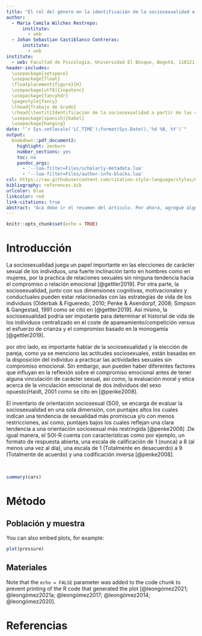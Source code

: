 ```yaml
---
title: "El rol del género en la identificación de la sociosexualidad a partir de las voces"
author:
  - Maria Camila Wilches Restrepo:
      institute:
        - ueb
  - Johan Sebastian Castiblanco Contreras:
      institute:
        - ueb
institute:
  - ueb: Facultad de Psicología, Universidad El Bosque, Bogotá, 110121, Colombia.
header-includes: 
  \usepackage{setspace}
  \usepackage{float} 
  \floatplacement{figure}{H}
  \usepackage[utf8]{inputenc}
  \usepackage{fancyhdr}
  \pagestyle{fancy}
  \lhead{Trabajo de Grado}
  \rhead{\textit{Identificación de la sociosexualidad a partir de las voces}}
  \usepackage[spanish]{babel}
  \usepackage{hanging}
date: "`r Sys.setlocale('LC_TIME');format(Sys.Date(),'%d %B, %Y')`"
output:
  bookdown::pdf_document2:
    highlight: zenburn
    number_sections: yes
    toc: no
    pandoc_args:
      - '--lua-filter=Files/scholarly-metadata.lua'
      - '--lua-filter=Files/author-info-blocks.lua'
csl: https://raw.githubusercontent.com/citation-style-language/styles/master/apa.csl
bibliography: references.bib
urlcolor: blue
linkcolor: red
link-citations: true
abstract: "Acá debe ir el resumen del artículo. Por ahora, agregué algunas referencias de prueba, y configuré el documento para que las referencias sean APA7, esté en español, y los presente como autores en un formato mejor. También hice que todas los links estén en azul, y todas las referencias cruzadas (links a secciones dentro del artpiculo) estén en rojo. Todo lo podemos cambiar."
---
```


```r
knitr::opts_chunk$set(echo = TRUE)
```

# Introducción

La sociosexualidad juega un papel importante en las elecciones de carácter sexual de los individuos, una fuerte inclinación tanto en hombres como en mujeres, por la practica de relaciones sexuales sin ninguna tendencia hacia el compromiso o relación emocional [@gettler2019]. Por otra parte, la sociosexualidad, junto con sus dimensiones cognitivas, motivacionales y conductuales pueden estar relacionadas con las estrategias de vida de los individuos (Olderbak & Figueredo, 2010; Penke & Asendorpf, 2008; Simpson & Gangestad, 1991 como se citó en [@gettler2019]. Así mismo, la sociosexualidad podria ser impotante para determinar el historial de vida de los individuos centralizado en el coste de apareamiento/competición versus el esfuerzo de crianza y el compromiso basado en la monogamia [@gettler2019].

por otro lado, es importante hablar de la sociosexualidad y la elección de pareja, como ya se menciono las actitudes sociosexuales, están basadas en la disposición del individuo a practicar las actividades sexuales sin compromiso emocional. Sin embargo, aun pueden haber diferentes factores que influyan en la reflexión sobre el compromiso emocional antes de tener alguna vinculación de carácter sexual, así como, la evaluación moral y etica acerca de la vinculación emocional de dos individuos del sexo opuesto(Haidt, 2001 como se cito en [@penke2008].

El inventario de orientación sociosexual (SOI), se encarga de evaluar la sociosexualidad en una sola dimensión, con puntajes altos los cuales indican una tendencia de sexualidad más promiscua y/o con menos restricciones, así como, puntajes bajos los cuales reflejan una clara tendencia a una orientación sociosexual más restringida [@penke2008] .De igual manera, el SOI-R cuenta con características como por ejemplo, un formato de respuesta abierta, una escala de calificación de 1 (nunca) a 8 (al menos una vez al día), una escala de 1 (Totalmente en desacuerdo) a 9 (Totalmente de acuerdo) y una codificación inversa [@penke2008].

\

```r
summary(cars)
```

# Método

## Población y muestra

You can also embed plots, for example:

```r
plot(pressure)
```

## Materiales

Note that the `echo = FALSE` parameter was added to the code chunk to prevent printing of the R code that generated the plot [@leongómez2021; @leongómez2021a; @leongómez2017; @leongómez2014; @leongómez2020].

# Referencias
